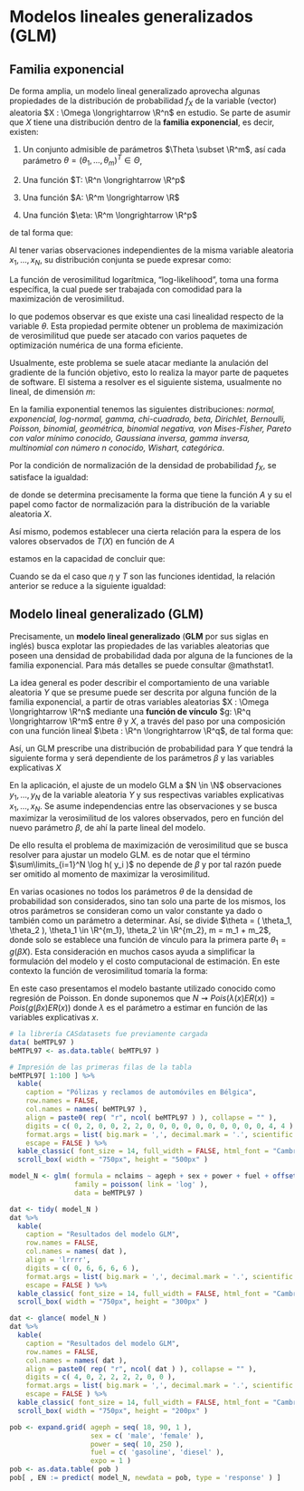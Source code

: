 <!------------------------------------------------------------------------------------------------->
# Modelos lineales generalizados (GLM)

<!------------------------------------------------------------------------------------------------->
## Familia exponencial

De forma amplia, un modelo lineal generalizado aprovecha algunas propiedades de la distribución de 
probabilidad $f_X$ de la variable (vector) aleatoria $X : \Omega \longrightarrow \R^n$ en 
estudio. Se parte de asumir que $X$ tiene una distribución dentro de la **familia exponencial**, es 
decir, existen:

1. Un conjunto admisible de parámetros $\Theta \subset \R^m$, así cada parámetro 
$\theta = ( \theta_1, \ldots, \theta_m )^T \in \Theta$,

2. Una función $T: \R^n \longrightarrow \R^p$

3. Una función $A: \R^m \longrightarrow \R$

4. Una función $\eta: \R^m \longrightarrow \R^p$

de tal forma que:
\begin{equation}
f_X( x \mid \theta ) = h( x ) \exp\left( \eta( \theta ) \cdot T( x ) - A( \theta ) \right)
\end{equation}

Al tener varias observaciones independientes de la misma variable aleatoria $x_1, \ldots, x_N$,
su distribución conjunta se puede expresar como:
\begin{equation}
f_{X_1,\ldots,X_N}( x_1, \ldots, x_N \mid \theta )
= \prod\limits_{i=1}^N f_{X_i}( x_i \mid \theta )
\end{equation}

La función de verosimilitud logarítmica, "log-likelihood", toma una forma específica, la cual puede
ser trabajada con comodidad para la maximización de verosimilitud.

\begin{eqnarray*}
\ell( \theta )
& = & \log f_{X_1,\ldots,X_N}( x_1, \ldots, x_N \mid \theta ) \\
& = & \sum\limits_{i=1}^N \log f_{X_i}( x_i \mid \theta ) \\
& = & \sum\limits_{i=1}^N \left( \log h( x_i ) + \eta( \theta ) \cdot T( x_i ) - A( \theta )  \right)
\end{eqnarray*}

lo que podemos observar es que existe una casi linealidad respecto de la variable $\theta$. Esta 
propiedad permite obtener un problema de maximización de verosimilitud que puede ser atacado con 
varios paquetes de optimización numérica de una forma eficiente.

\begin{equation}
\underset{\theta \in \Theta}{\sup} \ell( \theta )
= \underset{\theta \in \Theta}{\sup}  
\sum\limits_{i=1}^N \left( \eta( \theta ) \cdot T( x_i ) - A( \theta )  \right)
\end{equation}

Usualmente, este problema se suele atacar mediante la anulación del gradiente de la función 
objetivo, esto lo realiza la mayor parte de paquetes de software. El sistema a resolver es el 
siguiente sistema, usualmente no lineal, de dimensión $m$:

\begin{equation}
\frac{\D \ell}{\D \theta_i}( \theta ) 
= \sum\limits_{i=1}^N \left( \frac{\D \eta}{\D \theta_i}( \theta ) \cdot T( x_i ) - 
\frac{\D A}{\D \theta_i}( \theta ) \right) 
= 0,\qquad \forall i \in \{1,\ldots, m\}
\end{equation}

En la familia exponential tenemos las siguientes distribuciones: *normal, exponencial, log-normal,
gamma, chi-cuadrado, beta, Dirichlet, Bernoulli, Poisson, binomial, geométrica, binomial negativa,
von Mises-Fisher, Pareto con valor mínimo conocido, Gaussiana inversa, gamma inversa, multinomial
con número $n$ conocido, Wishart, categórica*.

Por la condición de normalización de la densidad de probabilidad $f_X$, se satisface la igualdad:
\begin{eqnarray*}
1 & = & \int\limits f_X( x \mid \theta )\ dx \\
1 & = & \int\limits h( x ) \exp\left( \eta( \theta ) \cdot T( x ) - A( \theta ) \right)\ dx \\
1 & = & \int\limits h( x ) \exp\left( \eta( \theta ) \cdot T( x ) \right) \exp\left( - A( \theta ) \right)\ dx \\
1 & = &  \exp\left( - A( \theta ) \right) \int\limits h( x ) \exp\left( \eta( \theta ) \cdot T( x ) \right)\ dx \\
\exp\left( A( \theta ) \right) & = & \int\limits h( x ) \exp\left( \eta( \theta ) \cdot T( x ) \right)\ dx \\
A( \theta ) & = & \log\left( \int\limits h( x ) \exp\left( \eta( \theta ) \cdot T( x ) \right)\ dx \right)
\end{eqnarray*}

de donde se determina precisamente la forma que tiene la función $A$ y su el papel como factor 
de normalización para la distribución de la variable aleatoria $X$.

Así mismo, podemos establecer una cierta relación para la espera de los valores observados 
de $T(X)$ en función de $A$
\begin{eqnarray*}
0 & = & \frac{\D}{\D \theta_i} 1 \\
0 & = & \frac{\D}{\D \theta_i} \int\limits f_X( x \mid \theta )\ dx \\
0 & = & \int\limits h( x ) \frac{\D}{\D \theta_i} \exp\left( \eta( \theta ) \cdot T( x ) - A( \theta ) \right)\ dx \\
0 & = & \int\limits h( x ) \exp\left( \eta( \theta ) \cdot T( x ) - A( \theta ) \right) 
\left( \frac{\D \eta}{\D \theta_i}( \theta )  \cdot T( x ) -  \frac{\D A}{\D \theta_i}( \theta ) \right)\ dx \\ 
0 & = & \int\limits h( x ) \exp\left( \eta( \theta ) \cdot T( x ) - A( \theta ) \right) 
\frac{\D \eta}{\D \theta_i}( \theta )  \cdot T( x )\ dx \\
& & - \frac{\D A}{\D \theta_i} ( \theta )
\int\limits h( x ) \exp\left( \eta( \theta ) \cdot T( x ) - A( \theta ) \right)\ dx \\
0 & = & \int \limits \frac{\D \eta}{\D \theta_i}( \theta )  \cdot T( x ) f_X( x \mid \theta )\ dx
- \frac{\D A}{\D \theta_i}( \theta ) \int \limits f_X( x \mid \theta )\ dx
\end{eqnarray*}

estamos en la capacidad de concluir que:
\begin{equation}
\E\left[ \frac{\D \eta}{\D \theta_i}( \theta )  \cdot T( X ) \right]
= \frac{\D A}{\D \theta_i}( \theta )
\end{equation}

Cuando se da el caso que $\eta$ y $T$ son las funciones identidad, la relación anterior se reduce 
a la siguiente igualdad:
\begin{equation}
\E\left[ X_i \right]
= \frac{\D A}{\D \theta_i}( \theta )
\end{equation}

<!------------------------------------------------------------------------------------------------->
## Modelo lineal generalizado (GLM)
Precisamente, un **modelo lineal generalizado** (**GLM** por sus siglas en inglés) busca explotar 
las propiedades de las variables aleatorias que poseen una densidad de probabilidad dada por alguna 
de la funciones de la familia exponencial. Para más detalles se puede consultar @mathstat1.

La idea general es poder describir el comportamiento de una variable aleatoria $Y$ que se presume
puede ser descrita por alguna función de la familia exponencial, a partir de otras variables 
aleatorias $X : \Omega \longrightarrow \R^n$ mediante una **función de vínculo** 
$g: \R^q \longrightarrow \R^m$ entre $\theta$ y $X$, a través del paso por una 
composición con una función lineal $\beta : \R^n \longrightarrow \R^q$, de tal 
forma que:
\begin{equation}
\theta = g( \beta( X ) ) = g( \beta X )
\end{equation}

Así, un GLM prescribe una distribución de probabilidad para $Y$ que tendrá la siguiente forma y 
será dependiente de los parámetros $\beta$ y las variables explicativas $X$
\begin{equation}
f_Y( y \mid \theta ) 
= f_Y( y \mid g( \beta x ) )
= h( y ) \exp\left( \eta( g( \beta x ) ) \cdot T( y ) - A( g( \beta x ) ) \right)
\end{equation}

En la aplicación, el ajuste de un modelo GLM a $N \in \N$ observaciones $y_1, \ldots, y_N$
de la variable aleatoria $Y$ y sus respectivas variables explicativas $x_1, \ldots, x_N$. Se asume
independencias entre las observaciones y se busca maximizar la verosimilitud de los valores 
observados, pero en función del nuevo parámetro $\beta$, de ahí la parte lineal del modelo.
\begin{equation}
\ell( \beta )
= \sum\limits_{i=1}^N \left( \log h( y_i ) +
\eta( g( \beta x_i ) ) \cdot T( y_i ) - A( g( \beta x_i ) \right)
\end{equation} 

De ello resulta el problema de maximización de verosimilitud que se busca resolver para ajustar un 
modelo GLM.
\begin{equation}
\underset{\beta \in \R^{q \times n}}{\sup} \ell( \beta ) 
= \underset{\beta \in \R^{q \times n}}{\sup} \sum\limits_{i=1}^N \left( \log h( y_i ) +
\eta( g( \beta x_i ) ) \cdot T( y_i ) - A( g( \beta x_i ) \right)
\end{equation}
es de notar que el término $\sum\limits_{i=1}^N \log h( y_i )$ no depende de $\beta$ y por tal 
razón puede ser omitido al momento de maximizar la verosimilitud.

En varias ocasiones no todos los parámetros $\theta$ de la densidad de probabilidad son 
considerados, sino tan solo una parte de los mismos, los otros parámetros se consideran como un
valor constante ya dado o también como un parámetro a determinar. Así, se divide 
$\theta = ( \theta_1, \theta_2 ), \theta_1 \in \R^{m_1}, \theta_2 \in \R^{m_2}, m = m_1 + m_2$, 
donde solo se establece una función de vínculo para la primera parte $\theta_1 = g( \beta X )$. 
Esta consideración en muchos casos ayuda a simplificar la formulación del modelo y el costo 
computacional de estimación. En este contexto la función de verosimilitud tomaría la forma:
\begin{equation}
\ell( \beta, \theta_2 )
= \sum\limits_{i=1}^N \left( \log h( y_i ) +
\eta( g( \beta x_i ), \theta_2 ) \cdot T( y_i ) - A( g( \beta x_i ), \theta_2 ) \right)
\end{equation} 

::: {.example #l6ex1 name="Regresión de Poisson"}
En este caso presentamos el modelo bastante utilizado conocido como regresión de Poisson. En donde 
suponemos que $N \rightsquigarrow Pois( \lambda( x ) ER( x ) ) = Pois( g( \beta x ) ER( x ) )$
donde $\lambda$ es el parámetro a estimar en función de las variables explicativas $x$.
\begin{equation}
\E[ N ] = \lambda( x ) ER( x ) = g( \beta x ) ER( x )
\end{equation}

\begin{equation}
P( N = n ) = \exp(-g( \beta x ) ER( x )) \frac{g( \beta x )^n ER( x )^n}{n!}
\end{equation}

```r
# la librería CASdatasets fue previamente cargada
data( beMTPL97 )
beMTPL97 <- as.data.table( beMTPL97 )

# Impresión de las primeras filas de la tabla
beMTPL97[ 1:100 ] %>%
  kable(
    caption = "Pólizas y reclamos de automóviles en Bélgica",
    row.names = FALSE,
    col.names = names( beMTPL97 ),
    align = paste0( rep( "r", ncol( beMTPL97 ) ), collapse = "" ),
    digits = c( 0, 2, 0, 0, 2, 2, 0, 0, 0, 0, 0, 0, 0, 0, 0, 0, 4, 4 ),
    format.args = list( big.mark = ',', decimal.mark = '.', scientific = FALSE ),
    escape = FALSE ) %>%
  kable_classic( font_size = 14, full_width = FALSE, html_font = "Cambria" ) %>%
  scroll_box( width = "750px", height = "500px" )
```

```r
model_N <- glm( formula = nclaims ~ ageph + sex + power + fuel + offset( log( expo ) ) + 0, 
                family = poisson( link = 'log' ), 
                data = beMTPL97 )
```

```r
dat <- tidy( model_N )
dat %>%
  kable(
    caption = "Resultados del modelo GLM",
    row.names = FALSE,
    col.names = names( dat ),
    align = 'lrrrr',
    digits = c( 0, 6, 6, 6, 6 ),
    format.args = list( big.mark = ',', decimal.mark = '.', scientific = FALSE ),
    escape = FALSE ) %>%
  kable_classic( font_size = 14, full_width = FALSE, html_font = "Cambria" ) %>%
  scroll_box( width = "750px", height = "300px" )
```

```r
dat <- glance( model_N )
dat %>%
  kable(
    caption = "Resultados del modelo GLM",
    row.names = FALSE,
    col.names = names( dat ),
    align = paste0( rep( "r", ncol( dat ) ), collapse = "" ),
    digits = c( 4, 0, 2, 2, 2, 2, 0, 0 ),
    format.args = list( big.mark = ',', decimal.mark = '.', scientific = FALSE ),
    escape = FALSE ) %>%
  kable_classic( font_size = 14, full_width = FALSE, html_font = "Cambria" ) %>%
  scroll_box( width = "750px", height = "200px" )
```

```r
pob <- expand.grid( ageph = seq( 18, 90, 1 ), 
                    sex = c( 'male', 'female' ),
                    power = seq( 10, 250 ),
                    fuel = c( 'gasoline', 'diesel' ),
                    expo = 1 )
pob <- as.data.table( pob )
pob[ , EN := predict( model_N, newdata = pob, type = 'response' ) ]
```
:::
